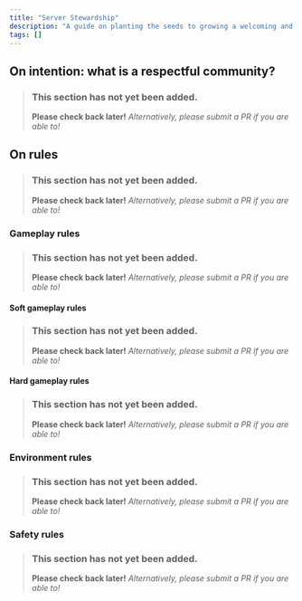 ```yaml
---
title: "Server Stewardship"
description: "A guide on planting the seeds to growing a welcoming and respectful community."
tags: []
---
```


<v comment="Explain how this differs from the moderation rules section" />

## On intention: what is a respectful community?
> ### This section has not yet been added.
> **Please check back later!** *Alternatively, please submit a PR if you are able to!*
<v comment="Respect can mean many things. Can match gamemodes." />

## On rules
> ### This section has not yet been added.
> **Please check back later!** *Alternatively, please submit a PR if you are able to!*
<v comment="Rules have different types and purposes" />

### Gameplay rules
> ### This section has not yet been added.
> **Please check back later!** *Alternatively, please submit a PR if you are able to!*
<v comment="Rules there to ensure that people have fun with the game" />

#### Soft gameplay rules
> ### This section has not yet been added.
> **Please check back later!** *Alternatively, please submit a PR if you are able to!*
<v comment="Things there to add challenges and engagement." />

#### Hard gameplay rules
> ### This section has not yet been added.
> **Please check back later!** *Alternatively, please submit a PR if you are able to!*
<v comment="Things that interfere with others enjoyment of gameplay" />

### Environment rules
> ### This section has not yet been added.
> **Please check back later!** *Alternatively, please submit a PR if you are able to!*
<v comment="Rules there to ensure people have fun with the community" />

### Safety rules
> ### This section has not yet been added.
> **Please check back later!** *Alternatively, please submit a PR if you are able to!*
<v comment="Self explanatory." />